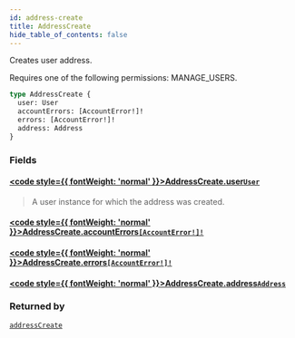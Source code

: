 ```yaml
---
id: address-create
title: AddressCreate
hide_table_of_contents: false
---
```








Creates user address. 

Requires one of the following permissions: MANAGE_USERS.

```graphql
type AddressCreate {
  user: User
  accountErrors: [AccountError!]!
  errors: [AccountError!]!
  address: Address
}
```


### Fields

#### [<code style={{ fontWeight: 'normal' }}>AddressCreate.<b>user</b></code>](#)<Bullet />[`User`](../../../developer/api-reference/objects/user) <Badge class="secondary" text="object"/>
> A user instance for which the address was created.
> 

#### [<code style={{ fontWeight: 'normal' }}>AddressCreate.<b>accountErrors</b></code>](#)<Bullet />[`[AccountError!]!`](../../../developer/api-reference/objects/account-error) <Badge class="secondary" text="non-null"/> <Badge class="secondary" text="object"/>
> 
> 

#### [<code style={{ fontWeight: 'normal' }}>AddressCreate.<b>errors</b></code>](#)<Bullet />[`[AccountError!]!`](../../../developer/api-reference/objects/account-error) <Badge class="secondary" text="non-null"/> <Badge class="secondary" text="object"/>
> 
> 

#### [<code style={{ fontWeight: 'normal' }}>AddressCreate.<b>address</b></code>](#)<Bullet />[`Address`](../../../developer/api-reference/objects/address) <Badge class="secondary" text="object"/>
> 
> 



### Returned by

[`addressCreate`](../../../developer/api-reference/mutations/address-create)  <Badge class="secondary" text="mutation"/>



